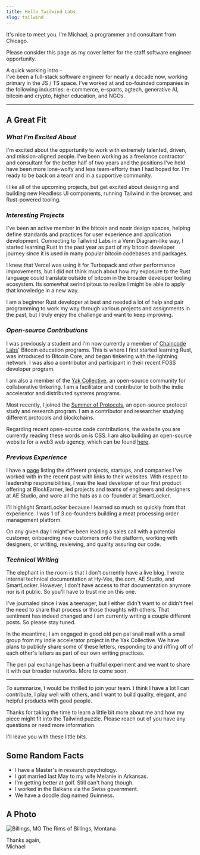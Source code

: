 ```yaml
---
title: Hello Tailwind Labs.
slug: tailwind
---
```


It's nice to meet you. I'm Michael, a programmer and consultant from Chicago.

Please consider this page as my cover letter for the staff software engineer opportunity.

A quick working intro - <br />
I've been a full-stack software engineer for nearly a decade now, working primary in the JS / TS space. I've worked at and co-founded companies in the following industries: e-commerce, e-sports, agtech, generative AI, bitcoin and crypto, higher education, and NGOs.

<hr />

## A Great Fit

### _What I'm Excited About_

I'm excited about the opportunity to work with extremely talented, driven, and mission-aligned people. I've been working as a freelance contractor and consultant for the better half of two years and the positions I've held have been more lone-wolfy and less team-efforty than I had hoped for. I'm ready to be back on a team and in a supportive community.

I like all of the upcoming projects, but get excited about designing and building new Headless UI components, running Tailwind in the browser, and Rust-powered tooling.

### _Interesting Projects_

I've been an active member in the bitcoin and nostr design spaces, helping define standards and practices for user experience and application development. Connecting to Tailwind Labs in a Venn Diagram-like way, I started learning Rust in the past year as part of my bitcoin developer journey since it is used in many popular bitcoin codebases and packages.

I knew that Vercel was using it for Turbopack and other performance improvements, but I did not think much about how my exposure to the Rust language could translate outside of bitcoin in the broader developer tooling ecosystem. Its somewhat serindipitous to realize I might be able to apply that knowledge in a new way.

I am a beginner Rust developer at best and needed a lot of help and pair programming to work my way through various projects and assignments in the past, but I truly enjoy the challenge and want to keep improving.

### _Open-source Contributions_

I was previously a student and I'm now currently a member of [Chaincode Labs](https://chaincode.com)' Bitcoin education programs. This is where I first started learning Rust, was introduced to Bitcoin Core, and began tinkering with the lightning network. I was also a contributor and participant in their recent FOSS developer program.

I am also a member of the [Yak Collective](https://www.yakcollective.org), an open-source community for collaborative tinkering. I am a facilitator and contributor to both the indie accelerator and distributed systems programs.

Most recently, I joined the [Summer of Protocols](https://summerofprotocols.com), an open-source protocol study and research program. I am a contributor and researcher studying different protocols and blockchains.

Regarding recent open-source code contributions, the website you are currently reading these words on is OSS. I am also building an open-source website for a web3 web agency, which can be found [here](https://cornfed.io).

### _Previous Experience_

I have a [page](/work) listing the different projects, startups, and companies I've worked with in the recent past with links to their websites. With respect to leadership responsibilities, I was the lead developer of our first product offering at BlockEarner, led projects and teams of engineers and designers at AE Studio, and wore all the hats as a co-founder at SmartLocker.

I'll highlight SmartLocker because I learned so much so quickly from that experience. I was 1 of 3 co-founders building a meat processing order management platform.

On any given day I might've been leading a sales call with a potential customer, onboarding new customers onto the platform, working with designers, or writing, reviewing, and quality assuring our code.

### _Technical Writing_

The elephant in the room is that I don't currently have a live blog. I wrote internal technical documentation at Hy-Vee, the.com, AE Studio, and SmartLocker. However, I don't have access to that documentation anymore nor is it public. So you'll have to trust me on this one.

I've journaled since I was a teenager, but I either didn't want to or didn't feel the need to share that process or those thoughts with others. That sentiment has indeed changed and I am currently writing a couple different posts. So please stay tuned.

In the meantime, I am engaged in good old pen pal snail mail with a small group from my indie accelerator project in the Yak Collective. We have plans to publicly share some of these letters, responding to and riffing off of each other's letters as part of our own writing practices.

The pen pal exchange has been a fruitful experiment and we want to share it with our broader networks. More to come soon.

<hr />

To summarize, I would be thrilled to join your team. I think I have a lot I can contribute, I play well with others, and I want to build quality, elegant, and helpful products with good people.

Thanks for taking the time to learn a little bit more about me and how my piece might fit into the Tailwind puzzle. Please reach out of you have any questions or need more information.

I'll leave you with these little bits.

## Some Random Facts

- I have a Master's in research psychology.
- I got married last May to my wife Melanie in Arkansas.
- I'm getting better at golf. Still can't hang though.
- I worked in the Balkans via the Swiss government.
- We have a doodle dog named Guinness.

## A Photo

<img src='/tailwind/billings.jpeg' alt='Billings, MO' className='rounded-2xl' />
<span className='text-sm text-primary'>The Rims of Billings, Montana</span>

Thanks again, <br/>
Michael
